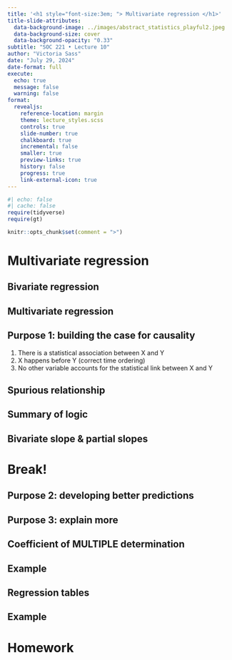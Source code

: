 ```yaml
---
title: '<h1 style="font-size:3em; "> Multivariate regression </h1>'
title-slide-attributes:
  data-background-image: ../images/abstract_statistics_playful2.jpeg
  data-background-size: cover
  data-background-opacity: "0.33"
subtitle: "SOC 221 • Lecture 10"
author: "Victoria Sass"
date: "July 29, 2024"
date-format: full
execute: 
  echo: true
  message: false
  warning: false
format: 
  revealjs:
    reference-location: margin
    theme: lecture_styles.scss
    controls: true
    slide-number: true
    chalkboard: true
    incremental: false 
    smaller: true
    preview-links: true
    history: false
    progress: true
    link-external-icon: true 
---
```


```r
#| echo: false
#| cache: false
require(tidyverse)
require(gt)

knitr::opts_chunk$set(comment = ">")
```

# Multivariate regression {.section-title background-color="#c5b4e3"}

## Bivariate regression

## Multivariate regression

## Purpose 1: building the case for causality

1. There is a statistical association between X and Y
2. X happens before Y (correct time ordering)
3. No other variable accounts for the statistical link between X and Y

## Spurious relationship

## Summary of logic

## Bivariate slope & partial slopes

# Break! {.section-title background-color="#2ad2c9"}

## Purpose 2: developing better predictions

## Purpose 3: explain more

## Coefficient of MULTIPLE determination

## Example

## Regression tables

## Example

# Homework{.section-title background-color="#e8e3d3"}

## {data-menu-title="Homework 10" background-iframe="https://vsass.github.io/SOC221/homework/homework10.html" background-interactive=TRUE}